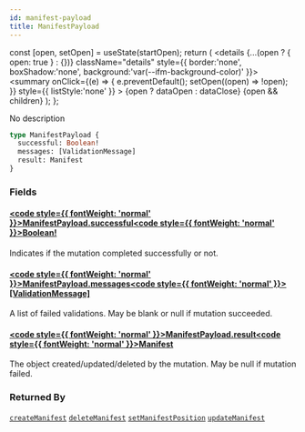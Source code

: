 ```yaml
---
id: manifest-payload
title: ManifestPayload
---
```









  const [open, setOpen] = useState(startOpen);
  return (
    <details {...(open ? { open: true } : {})} className="details" style={{ border:'none', boxShadow:'none', background:'var(--ifm-background-color)' }}>
      <summary
        onClick={(e) => {
          e.preventDefault();
          setOpen((open) => !open);
        }}
        style={{ listStyle:'none' }}
      >
      {open ? dataOpen : dataClose}
      </summary>
      {open && children}
    </details>
  );
};








No description


```graphql
type ManifestPayload {
  successful: Boolean!
  messages: [ValidationMessage]
  result: Manifest
}
```




### Fields

#### [<code style={{ fontWeight: 'normal' }}>ManifestPayload.<b>successful</b></code>](#)<Bullet />[<code style={{ fontWeight: 'normal' }}><b>Boolean!</b></code>](/swapi/types/scalars/boolean.mdx) <Badge class="badge badge--secondary badge--non_null" text="non-null"/> <Badge class="badge badge--secondary " text="scalar"/> 
Indicates if the mutation completed successfully or not.


#### [<code style={{ fontWeight: 'normal' }}>ManifestPayload.<b>messages</b></code>](#)<Bullet />[<code style={{ fontWeight: 'normal' }}><b>[ValidationMessage]</b></code>](/swapi/types/objects/validation-message.mdx) <Badge class="badge badge--secondary " text="list"/> <Badge class="badge badge--secondary " text="object"/> 
A list of failed validations. May be blank or null if mutation succeeded.


#### [<code style={{ fontWeight: 'normal' }}>ManifestPayload.<b>result</b></code>](#)<Bullet />[<code style={{ fontWeight: 'normal' }}><b>Manifest</b></code>](/swapi/types/objects/manifest.mdx) <Badge class="badge badge--secondary " text="object"/> 
The object created/updated/deleted by the mutation. May be null if mutation failed.






### Returned By

[`createManifest`](/swapi/operations/mutations/create-manifest.mdx)  <Badge class="badge badge--secondary badge--relation" text="mutation"/><Bullet />[`deleteManifest`](/swapi/operations/mutations/delete-manifest.mdx)  <Badge class="badge badge--secondary badge--relation" text="mutation"/><Bullet />[`setManifestPosition`](/swapi/operations/mutations/set-manifest-position.mdx)  <Badge class="badge badge--secondary badge--relation" text="mutation"/><Bullet />[`updateManifest`](/swapi/operations/mutations/update-manifest.mdx)  <Badge class="badge badge--secondary badge--relation" text="mutation"/>